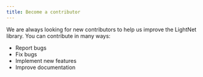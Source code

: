 ```yaml
---
title: Become a contributor
---
```


We are always looking for new contributors to help us improve the LightNet library.
You can contribute in many ways:

- Report bugs
- Fix bugs
- Implement new features
- Improve documentation










